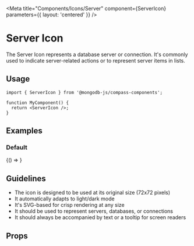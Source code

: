 
<Meta
  title="Components/Icons/Server"
  component={ServerIcon}
  parameters={{ layout: 'centered' }}
/>

# Server Icon

The Server Icon represents a database server or connection. It's commonly used to indicate server-related actions or to represent server items in lists.

## Usage

```tsx
import { ServerIcon } from '@mongodb-js/compass-components';

function MyComponent() {
  return <ServerIcon />;
}
```

## Examples

### Default

<Story name="Default">{() => <ServerIcon />}</Story>

## Guidelines

- The icon is designed to be used at its original size (72x72 pixels)
- It automatically adapts to light/dark mode
- It's SVG-based for crisp rendering at any size
- It should be used to represent servers, databases, or connections
- It should always be accompanied by text or a tooltip for screen readers

## Props

<Controls />
